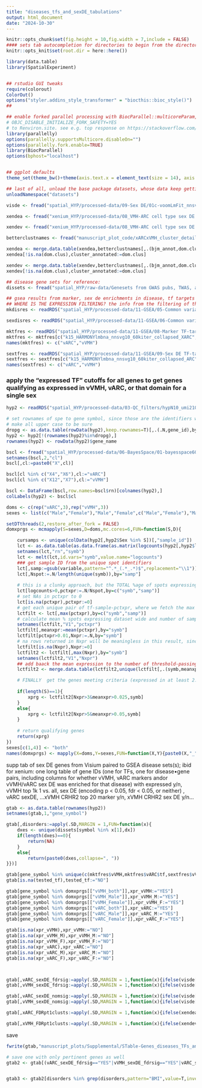 ```yaml
---
title: "diseases_tfs_and_sexDE_tabulations"
output: html_document
date: "2024-10-30"
---
```


```r
knitr::opts_chunk$set(fig.height = 10,fig.width = 7,include = FALSE)
#### sets tab autocompletion for directories to begin from the directory containing the .Rproj session, instead of the script's directory if different
knitr::opts_knit$set(root.dir = here::here())

library(data.table)
library(SpatialExperiment)


## rstudio GUI tweaks
require(colorout)
ColorOut()
options("styler.addins_style_transformer" = "biocthis::bioc_style()")
##

## enable forked parallel processing with BiocParallel::multicoreParam, future::, etc. seemed to need this a couple times, but otherwise havent so its here as a preventative measure. part of this is adding the line 
# OBJC_DISABLE_INITIALIZE_FORK_SAFETY=YES
# to Renviron.site. see e.g. top response on https://stackoverflow.com/questions/73638290/python-on-mac-is-it-safe-to-set-objc-disable-initialize-fork-safety-yes-globall 
library(parallelly)
options(parallelly.supportsMulticore.disableOn="")
options(parallelly.fork.enable=TRUE)
library(BiocParallel)
options(bphost="localhost")


## ggplot defaults
theme_set(theme_bw()+theme(axis.text.x = element_text(size = 14), axis.title.x = element_text(size = 16), axis.text.y = element_text(size = 14), axis.title.y = element_text(size =16), plot.title = element_text(size = 20,hjust=0.5), strip.text = element_text(size=18), legend.text = element_text(size=10), legend.title = element_text(size=11,hjust=0.5)))

## last of all, unload the base package datasets, whose data keep getting in the way of autocompletions (e.g., Theoph is priortized over TRUE)
unloadNamespace("datasets")
```


```r
visde <- fread("spatial_HYP/processed-data/09-Sex DE/01c-voomLmFit_nnsvg10-HmnylmbNA-BS-15-VMHARCclpsd.txt")

xendea <- fread("xenium_HYP/processed-data/08_VMH-ARC cell type sex DE within domains/02a-4ARCtypesmoothed_withinARC_celltypeSexDE.txt")

xendev <- fread("xenium_HYP/processed-data/08_VMH-ARC cell type sex DE within domains/02b-4ARCtypesmoothed_withinVMH_celltypeSexDE.txt")

betterclustnames <- fread("manuscript_plot_code/xARCxVMH_cluster_detailedlabs_andplotformatnames.txt")

xendea <- merge.data.table(xendea,betterclustnames[,.(bjm_annot,dom.clus)],by.x="cluster_annotated",by.y="bjm_annot",all.x=T)
xendea[!is.na(dom.clus),cluster_annotated:=dom.clus]

xendev <- merge.data.table(xendev,betterclustnames[,.(bjm_annot,dom.clus)],by.x="cluster_annotated",by.y="bjm_annot",all.x=T)
xendev[!is.na(dom.clus),cluster_annotated:=dom.clus]

## disease gene sets for reference:
dissets <- fread("spatial_HYP/raw-data/Genesets from GWAS pubs, TWAS, and disgenet/nonredundant_union_set_genesymbols.txt")

## gsea results from marker, sex de enrichments in disease, tf targets
## WHERE IS THE EXPRESSION FILTERING? the info from the filtering of these on expression tho?
mkdisres <- readRDS("spatial_HYP/processed-data/11-GSEA/05-Common variant disease gene enrichment in markers.RDS")

sexdisres <- readRDS("spatial_HYP/processed-data/11-GSEA/06-Common variant disease gene enrichment in sex DEGs.RDS")

mktfres <- readRDS("spatial_HYP/processed-data/11-GSEA/08-Marker TF-target GSEA results from 02a filtered to TFs expressed in avg 5pct of cluster spots and at least 1pct of cluster spots in 5samps.RDS")
mktfres <- mktfres[c("k15_HARMONYlmbna_nnsvg10_60kiter_collapsed_XARC","k15_HARMONYlmbna_nnsvg10_60kiter_collapsed_XVMH")]
names(mktfres) <- c("vARC","vVMH")

sextfres <- readRDS("spatial_HYP/processed-data/11-GSEA/09-Sex DE TF-target GSEA results from 04a filtered to TFs expressed in at least one sex at avg 2.5pct of cluster spots and at least 1pct of cluster spots in 3samps.RDS")
sextfres <- sextfres[c("k15_HARMONYlmbna_nnsvg10_60kiter_collapsed_ARC","k15_HARMONYlmbna_nnsvg10_60kiter_collapsedXVMH")]
names(sextfres) <- c("vARC","vVMH")
```


### apply the "expressed TF" cutoffs for all genes to get genes qualifying as expressed in vVMH, vARC, or that domain for a single sex
```r
hyp2 <- readRDS("spatial_HYP/processed-data/03-QC_filters/hypN10_umi210_gene126_chrm50_spotsweeped_lognorm_rotsNmirrors_072224.RDS")

# set rownames of spe to gene symbol, since those are the identifiers we're stuck with for TF-targ sets
# make all upper case to be sure
dropg <- as.data.table(rowData(hyp2),keep.rownames=T)[,.(.N,gene_id),by=gene_name][N>1,gene_id]
hyp2 <- hyp2[!(rownames(hyp2)%in%dropg),]
rownames(hyp2) <- rowData(hyp2)$gene_name

bscl <- fread("spatial_HYP/processed-data/06-BayesSpace/01-bayesspace60kiter_k15-20-31_out/BSpace_k15_HARMONYlmbna_nnsvg10.txt")
setnames(bscl,2,"cl")
bscl[,cl:=paste0("X",cl)]

bscl[cl %in% c("X4","X6"),cl:="vARC"]
bscl[cl %in% c("X12","X7"),cl:="vVMH"]

bscl <- DataFrame(bscl,row.names=bscl$rn)[colnames(hyp2),]
colLabels(hyp2) <- bscl$cl

doms <- c(rep("vARC",3),rep("vVMH",3))
sexes <- list(c("Male","Female"),"Male","Female",c("Male","Female"),"Male","Female")

setDTthreads(2,restore_after_fork = FALSE)
domxprgs <- mcmapply(S=sexes,D=doms,mc.cores=6,FUN=function(S,D){

    cursamps <- unique(colData(hyp2[,hyp2$Sex %in% S])[,"sample_id"])
    lct <- as.data.table(as.data.frame(as.matrix(logcounts(hyp2[,hyp2$label==D&hyp2$sample_id %in% cursamps]))),keep.rownames=T)
    setnames(lct,"rn","symb")
    lct <- melt(lct,id.vars="symb",value.name="logcounts")
    ### get sample ID from the unique spot identifiers
    lct[,samp:=gsub(variable,pattern="^.*_(.*_.*)$",replacement="\\1")]
    lct[,Nspot:=.N/length(unique(symb)),by="samp"]
            
    # this is a clunky approach, but the TOTAL %age of spots expressing the TF in question (ie logcounts>0) for that sample will fill in for any rows where logcounts are >0. we can then get a table of unique combinations of sample X TF x %age of spots
    lct[logcounts>0,pctxpr:=.N/Nspot,by=c("symb","samp")]
    # set NAs in pctxpr to 0
    lct[is.na(pctxpr),pctxpr:=0]
    # get each unique pair of tf-sample-pctxpr, where we fetch the max row value of pctxpr for a tf-sample pair (which will be >0 and = the % of spots expressing in any row where the gene was detected for that sample)
    lctfilt <- lct[,max(pctxpr),by=c("symb","samp")]
    # calculate mean % spots expressing dataset wide and number of samples with expression over 1%. each tf occurs once per sample, so take the mean across rows with a given TF value for samplewise means, or tabulate the number of TF occurrences with the pctxpr filter to get the number of passing rows
    setnames(lctfilt,"V1","pctxpr")
    lctfilt[,meanxpr:=mean(pctxpr),by="symb"]
    lctfilt[pctxpr>0.01,Nxpr:=.N,by="symb"]
    # na rows returned in Nxpr will be meaningless in this result, since we just will subset to max Nxpr analogous to what we did above, resulting in a table of X tfs with their mean + spot %age and number of samples over threshold. set na values to 0 to avoid errors relating to NAs here.
    lctfilt[is.na(Nxpr),Nxpr:=0]
    lctfilt2 <- lctfilt[,max(Nxpr),by="symb"]
    setnames(lctfilt2,"V1","Nxpr")
    ## add baack the mean expression to the number of threshold-passing samples by merging parts of the old data ttable to the above result
    lctfilt2 <- merge.data.table(lctfilt2,unique(lctfilt[,.(symb,meanxpr)],by="symb"))

    # FINALLY  get the genes meeting criteria (expressed in at least 2.5% of spots of cluster for at least 3 samples from the given sex, or 5% / 5 samples for the combined sex case) back and filter the result table to them
    
    if(length(S)==1){
        xprg <- lctfilt2[Nxpr>3&meanxpr>0.025,symb]
    }
    else{
        xprg <- lctfilt2[Nxpr>5&meanxpr>0.05,symb]
    }
    
    # return qualifying genes
    return(xprg)
})
sexes[c(1,4)] <- "both"
names(domxprgs) <- mapply(X=doms,Y=sexes,FUN=function(X,Y){paste0(X,"_",Y)})
```


supp tab of sex DE genes from Visium paired to GSEA disease sets(s); ibid for xenium: one long table of gene IDs (one for TFs, one for disease•gene pairs, including columns for whether vVMH, vARC markers andor vVMH/vARC sex DE was enriched for that disease) with expressed y/n, vVMH top 1k 1 vs. all, sex DE (encoding p < 0.05, fdr < 0.05, or neither) , vARC sexDE, ...xVMH CRHR2 top 20 marker y/n, xVMH CRHR2 sex DE y/n...
```r
gtab <- as.data.table(rownames(hyp2))
setnames(gtab,1,"gene_symbol")

gtab[,disorders:=apply(.SD,MARGIN = 1,FUN=function(x){
    dxes <- unique(dissets[symbol %in% x[1],dx])
    if(length(dxes)==0){
        return(NA)
    }
    else{
        return(paste0(dxes,collapse=", "))
}})]

gtab[gene_symbol %in% unique(c(mktfres$vVMH,mktfres$vARC$tf,sextfres$vVMH$tf,sextfres$vARC$tf)),tested_tf:="YES"]
gtab[is.na(tested_tf),tested_tf:="NO"]

gtab[gene_symbol %in% domxprgs[["vVMH_both"]],xpr_vVMH:="YES"]
gtab[gene_symbol %in% domxprgs[["vVMH_Male"]],xpr_vVMH_M:="YES"]
gtab[gene_symbol %in% domxprgs[["vVMH_Female"]],xpr_vVMH_F:="YES"]
gtab[gene_symbol %in% domxprgs[["vARC_both"]],xpr_vARC:="YES"]
gtab[gene_symbol %in% domxprgs[["vARC_Male"]],xpr_vARC_M:="YES"]
gtab[gene_symbol %in% domxprgs[["vARC_Female"]],xpr_vARC_F:="YES"]

gtab[is.na(xpr_vVMH),xpr_vVMH:="NO"]
gtab[is.na(xpr_vVMH_M),xpr_vVMH_M:="NO"]
gtab[is.na(xpr_vVMH_F),xpr_vVMH_F:="NO"]
gtab[is.na(xpr_vARC),xpr_vARC:="NO"]
gtab[is.na(xpr_vARC_M),xpr_vARC_M:="NO"]
gtab[is.na(xpr_vARC_F),xpr_vARC_F:="NO"]



gtab[,vARC_sexDE_fdrsig:=apply(.SD,MARGIN = 1,function(x){ifelse(visde[assay=="ARC"&adj.P.Val<0.05&gene_name %in% x,.N]>0,"YES","NO")}),.SDcols = "gene_symbol"]
gtab[,vVMH_sexDE_fdrsig:=apply(.SD,MARGIN = 1,function(x){ifelse(visde[assay=="VMH"&adj.P.Val<0.05&gene_name %in% x,.N]>0,"YES","NO")}),.SDcols = "gene_symbol"]

gtab[,vARC_sexDE_nomsig:=apply(.SD,MARGIN = 1,function(x){ifelse(visde[assay=="ARC"&P.Value<0.05&gene_name==x,.N]>0,"YES","NO")}),.SDcols = "gene_symbol"]
gtab[,vVMH_sexDE_nomsig:=apply(.SD,MARGIN = 1,function(x){ifelse(visde[assay=="VMH"&P.Value<0.05&gene_name==x,.N]>0,"YES","NO")}),.SDcols = "gene_symbol"]

gtab[,xARC_FDRpt1clusts:=apply(.SD,MARGIN = 1,function(x){ifelse(xendea[FDR<0.1&gene_name==x,.N]>0,paste0(xendea[FDR<0.1&gene_name==x,cluster_annotated],collapse=", "),"NO")}),.SDcols = "gene_symbol"]

gtab[,xVMH_FDRpt1clusts:=apply(.SD,MARGIN = 1,function(x){ifelse(xendev[FDR<0.1&gene_name==x,.N]>0,paste0(xendev[FDR<0.1&gene_name==x,cluster_annotated],collapse=", "),"NO")}),.SDcols = "gene_symbol"]
```

save
```r
fwrite(gtab,"manuscript_plots/Supplemental/STable-Genes_diseases_TFs_and_sexDE.txt",sep='\t',quote=F,row.names=F,col.names=T)

# save one with only pertinent genes as well
gtab2 <- gtab[(vARC_sexDE_fdrsig=="YES"|vVMH_sexDE_fdrsig=="YES"|vARC_sexDE_nomsig=="YES"|vVMH_sexDE_nomsig=="YES"|xARC_FDRpt1clusts!="NO"|xVMH_FDRpt1clusts!="NO"|xpr_vVMH_M!=xpr_vVMH_F|xpr_vARC_M!=xpr_vARC_F)][!is.na(disorders)|!is.na(tested_tf)]


gtab3 <- gtab2[disorders %in% grep(disorders,pattern="BMI",value=T,invert=T)|is.na(disorders)]

```